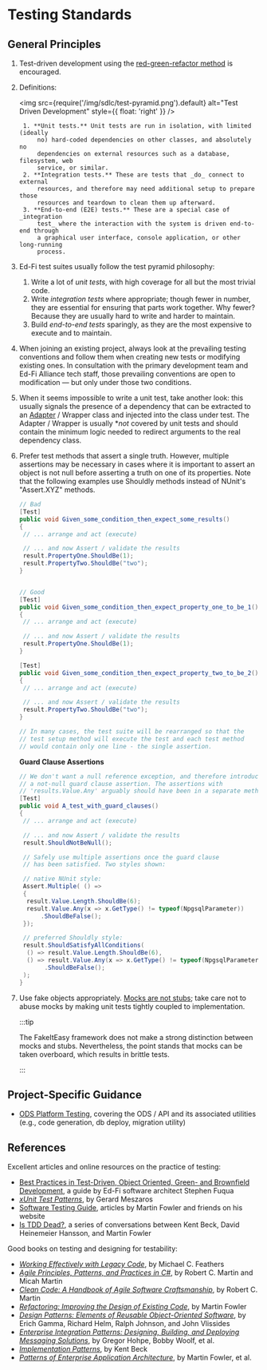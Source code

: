 # Testing Standards

## General Principles

1. Test-driven development using the
    [red-green-refactor method](https://www.jamesshore.com/Blog/Red-Green-Refactor.html)
    is encouraged.
2. Definitions:

    <img
      src={require('/img/sdlc/test-pyramid.png').default}
      alt="Test Driven Development"
      style={{ float: 'right' }}
    />

        1. **Unit tests.** Unit tests are run in isolation, with limited (ideally
            no) hard-coded dependencies on other classes, and absolutely no
            dependencies on external resources such as a database, filesystem, web
            service, or similar.
        2. **Integration tests.** These are tests that _do_ connect to external
            resources, and therefore may need additional setup to prepare those
            resources and teardown to clean them up afterward.
        3. **End-to-end (E2E) tests.** These are a special case of _integration
            test_ where the interaction with the system is driven end-to-end through
            a graphical user interface, console application, or other long-running
            process.

3. Ed-Fi test suites usually follow the test pyramid philosophy:
    1. Write a lot of _unit tests_, with high coverage for all but the most
       trivial code.
    2. Write _integration tests_ where appropriate; though fewer in number, they
       are essential for ensuring that parts work together. Why fewer? Because
       they are usually hard to write and harder to maintain.
    3. Build _end-to-end tests_ sparingly, as they are the most expensive to
       execute and to maintain.
4. When joining an existing project, always look at the prevailing testing
    conventions and follow them when creating new tests or modifying existing
    ones. In consultation with the primary development team and Ed-Fi Alliance
    tech staff, those prevailing conventions are open to modification — but only
    under those two conditions.
5. When it seems impossible to write a unit test, take another look: this
    usually signals the presence of a dependency that can be extracted to an
    [Adapter](https://en.wikipedia.org/wiki/Adapter_pattern) / Wrapper class and
    injected into the class under test. The Adapter / Wrapper is usually \*_not_
    covered by unit tests and should contain the minimum logic needed to
    redirect arguments to the real dependency class.
6. Prefer test methods that assert a single truth. However, multiple assertions
    may be necessary in cases where it is important to assert an object is not
    null before asserting a truth on one of its properties. Note that the
    following examples use Shouldly methods instead of NUnit's "Assert.XYZ"
    methods.

    ```csharp
    // Bad
    [Test]
    public void Given_some_condition_then_expect_some_results()
    {
     // ... arrange and act (execute)

     // ... and now Assert / validate the results
     result.PropertyOne.ShouldBe(1);
     result.PropertyTwo.ShouldBe("two");
    }


    // Good
    [Test]
    public void Given_some_condition_then_expect_property_one_to_be_1()
    {
     // ... arrange and act (execute)

     // ... and now Assert / validate the results
     result.PropertyOne.ShouldBe(1);
    }

    [Test]
    public void Given_some_condition_then_expect_property_two_to_be_2()
    {
     // ... arrange and act (execute)

     // ... and now Assert / validate the results
     result.PropertyTwo.ShouldBe("two");
    }

    // In many cases, the test suite will be rearranged so that the
    // test setup method will execute the test and each test method
    // would contain only one line - the single assertion.
    ```

    **Guard Clause Assertions**

    ```csharp
    // We don't want a null reference exception, and therefore introduce
    // a not-null guard clause assertion. The assertions with
    // 'results.Value.Any' arguably should have been in a separate method.
    [Test]
    public void A_test_with_guard_clauses()
    {
     // ... arrange and act (execute)

     // ... and now Assert / validate the results
     result.ShouldNotBeNull();

     // Safely use multiple assertions once the guard clause
     // has been satisfied. Two styles shown:

     // native NUnit style:
     Assert.Multiple( () =>
     {
      result.Value.Length.ShouldBe(6);
      result.Value.Any(x => x.GetType() != typeof(NpgsqlParameter))
          .ShouldBeFalse();
     });

     // preferred Shouldly style:
     result.ShouldSatisfyAllConditions(
      () => result.Value.Length.ShouldBe(6),
      () => result.Value.Any(x => x.GetType() != typeof(NpgsqlParameter))
           .ShouldBeFalse();
     );
    }
    ```

7. Use fake objects appropriately.
    [Mocks are not stubs](https://martinfowler.com/articles/mocksArentStubs.html);
    take care not to abuse mocks by making unit tests tightly coupled to
    implementation.

    :::tip

    The FakeItEasy framework does not make a strong distinction between mocks
    and stubs. Nevertheless, the point stands that mocks can be taken overboard,
    which results in brittle tests.

    :::

## Project-Specific Guidance

* [ODS Platform Testing](./ods-platform-testing.md), covering the ODS / API and
  its associated utilities (e.g., code generation, db deploy, migration utility)

## References

Excellent articles and online resources on the practice of testing:

* [Best Practices in Test-Driven, Object Oriented, Green- and Brownfield Development](https://tech.safnet.com/best-practices-tdd-oo/intro),
  a guide by Ed-Fi software architect Stephen Fuqua
* _[xUnit Test Patterns](http://xunitpatterns.com/)_, by Gerard Meszaros
* [Software Testing Guide](https://martinfowler.com/testing), articles by Martin
  Fowler and friends on his website
* [Is TDD Dead?](https://martinfowler.com/articles/is-tdd-dead/), a series of
  conversations between Kent Beck, David Heinemeier Hansson, and Martin Fowler

Good books on testing and designing for testability:

* _[Working Effectively with Legacy Code](https://www.goodreads.com/book/show/44919.Working_Effectively_with_Legacy_Code)_,
  by Michael C. Feathers
* _[Agile Principles, Patterns, and Practices in C#](https://www.oreilly.com/library/view/agile-principles-patterns/0131857258/)_,
  by Robert C. Martin and Micah Martin
* _[Clean Code: A Handbook of Agile Software Craftsmanship](http://www.informit.com/store/clean-code-a-handbook-of-agile-software-craftsmanship-9780132350884)_,
  by Robert C. Martin
* _[Refactoring: Improving the Design of Existing Code](https://refactoring.com/)_,
  by Martin Fowler
* _[Design Patterns: Elements of Reusable Object-Oriented Software](http://www.informit.com/store/design-patterns-elements-of-reusable-object-oriented-9780201633610)_,
  by Erich Gamma, Richard Helm, Ralph Johnson, and John Vlissides
* _[Enterprise Integration Patterns: Designing, Building, and Deploying Messaging Solutions](https://www.enterpriseintegrationpatterns.com/)_,
  by Gregor Hohpe, Bobby Woolf, et al.
* _[Implementation Patterns](https://www.oreilly.com/library/view/implementation-patterns/9780321413093/)_,
  by Kent Beck
* _[Patterns of Enterprise Application Architecture](https://martinfowler.com/books/eaa.html)_,
  by Martin Fowler, et al.
